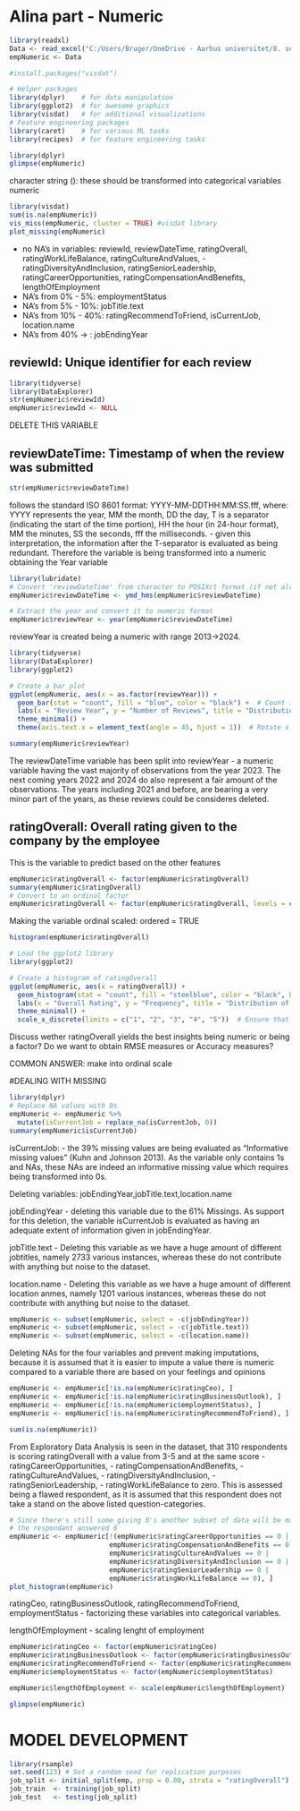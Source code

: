 
# Alina part - Numeric

```r
library(readxl)
Data <- read_excel("C:/Users/Bruger/OneDrive - Aarhus universitet/8. semester - BI/ML2 - Machine Learning 2/ML2EXAM/Data.xls")
empNumeric <- Data
```

```r
#install.packages("visdat")
```


```r
# Helper packages
library(dplyr)    # for data manipulation
library(ggplot2)  # for awesome graphics
library(visdat)   # for additional visualizations
# Feature engineering packages
library(caret)    # for various ML tasks
library(recipes)  # for feature engineering tasks
```


```r
library(dplyr)
glimpse(empNumeric)
```
character string (<chr>): these should be transformed into categorical variables
numeric <dbl>

```r
library(visdat)
sum(is.na(empNumeric))
vis_miss(empNumeric, cluster = TRUE) #visdat library
plot_missing(empNumeric)
```
- no NA's in variables: reviewId, reviewDateTime, ratingOverall, ratingWorkLifeBalance, ratingCultureAndValues, -	ratingDiversityAndInclusion, ratingSeniorLeadership, ratingCareerOpportunities, ratingCompensationAndBenefits, lengthOfEmployment
- NA's from 0% - 5%: employmentStatus
- NA's from 5% - 10%: jobTitle.text
- NA's from 10% - 40%: ratingRecommendToFriend, isCurrentJob, location.name
- NA's from 40% -> : jobEndingYear


## reviewId: Unique identifier for each review

```r
library(tidyverse)
library(DataExplorer)
str(empNumeric$reviewId)
empNumeric$reviewId <- NULL
```
DELETE THIS VARIABLE

## reviewDateTime: Timestamp of when the review was submitted

```r
str(empNumeric$reviewDateTime)
```
follows the standard ISO 8601 format: YYYY-MM-DDTHH:MM:SS.fff, where:
YYYY represents the year,
MM the month,
DD the day,
T is a separator (indicating the start of the time portion),
HH the hour (in 24-hour format),
MM the minutes,
SS the seconds,
fff the milliseconds.
- given this interpretation, the information after the T-separator is evaluated as being redundant. Therefore the variable is being transformed into a numeric obtaining the Year variable

```r
library(lubridate) 
# Convert 'reviewDateTime' from character to POSIXct format (if not already)
empNumeric$reviewDateTime <- ymd_hms(empNumeric$reviewDateTime)

# Extract the year and convert it to numeric format
empNumeric$reviewYear <- year(empNumeric$reviewDateTime)
```
reviewYear is created being a numeric with range 2013->2024.

```r
library(tidyverse)
library(DataExplorer)
library(ggplot2)

# Create a bar plot
ggplot(empNumeric, aes(x = as.factor(reviewYear))) +
  geom_bar(stat = "count", fill = "blue", color = "black") +  # Count is default, explicitly stating for clarity
  labs(x = "Review Year", y = "Number of Reviews", title = "Distribution of Reviews by Year") +
  theme_minimal() +
  theme(axis.text.x = element_text(angle = 45, hjust = 1))  # Rotate x labels for better visibility if needed

summary(empNumeric$reviewYear)

```
The reviewDateTime variable has been split into
reviewYear
- a numeric variable having the vast majority of observations from the year 2023. The next coming years 2022 and 2024 do also represent a fair amount of the observations. The years including 2021 and before, are bearing a very minor part of the years, as these reviews could be consideres deleted.


## ratingOverall: Overall rating given to the company by the employee
This is the variable to predict based on the other features

```r
empNumeric$ratingOverall <- factor(empNumeric$ratingOverall)
summary(empNumeric$ratingOverall)
# Convert to an ordinal factor
empNumeric$ratingOverall <- factor(empNumeric$ratingOverall, levels = c(1, 2, 3, 4, 5), ordered = TRUE)
```
Making the variable ordinal scaled: ordered = TRUE

```r
histogram(empNumeric$ratingOverall)

# Load the ggplot2 library
library(ggplot2)

# Create a histogram of ratingOverall
ggplot(empNumeric, aes(x = ratingOverall)) +
  geom_histogram(stat = "count", fill = "steelblue", color = "black", binwidth = 1) +
  labs(x = "Overall Rating", y = "Frequency", title = "Distribution of Overall Ratings") +
  theme_minimal() +
  scale_x_discrete(limits = c("1", "2", "3", "4", "5"))  # Ensure that all rating levels are shown even if some have 0 counts
```
Discuss wether ratingOverall yields the best insights being numeric or being a factor?
Do we want to obtain RMSE measures or Accuracy measures? 

COMMON ANSWER: make into ordinal scale

#DEALING WITH MISSING

```r
library(dplyr)
# Replace NA values with 0s
empNumeric <- empNumeric %>% 
  mutate(isCurrentJob = replace_na(isCurrentJob, 0))
summary(empNumeric$isCurrentJob)
```
isCurrentJob:
- the 39% missing values are being evaluated as "Informative missing values" (Kuhn and Johnson 2013). As the variable only contains 1s and NAs, these NAs are indeed an informative missing value which requires being transformed into 0s.


Deleting variables: jobEndingYear,jobTitle.text,location.name

jobEndingYear
- deleting this variable due to the 61% Missings. As support for this deletion, the variable isCurrentJob is evaluated as having an adequate extent of information given in jobEndingYear.

jobTitle.text
- Deleting this variable as we have a huge amount of different jobtitles, namely 2733 various instances, whereas these do not contribute with anything but noise to the dataset.

location.name
- Deleting this variable as we have a huge amount of different location anmes, namely 1201 various instances, whereas these do not contribute with anything but noise to the dataset.


```r
empNumeric <- subset(empNumeric, select = -c(jobEndingYear))
empNumeric <- subset(empNumeric, select = -c(jobTitle.text))
empNumeric <- subset(empNumeric, select = -c(location.name))
```

Deleting NAs for the four variables and prevent making imputations, because it is assumed that it is easier to impute a value there is numeric compared to a variable there are based on your feelings and opinions
```r
empNumeric <- empNumeric[!is.na(empNumeric$ratingCeo), ]
empNumeric <- empNumeric[!is.na(empNumeric$ratingBusinessOutlook), ]
empNumeric <- empNumeric[!is.na(empNumeric$employmentStatus), ]
empNumeric <- empNumeric[!is.na(empNumeric$ratingRecommendToFriend), ]

sum(is.na(empNumeric))
```

From Exploratory Data Analysis is seen in the dataset, that 310 respondents is scoring ratingOverall with a value from 3-5 and at the same score 
- ratingCareerOpportunities,
- ratingCompensationAndBenefits,
- ratingCultureAndValues,
- ratingDiversityAndInclusion,
- ratingSeniorLeadership,
- ratingWorkLifeBalance
to zero. This is assessed being a flawed respondent, as it is assumed that this respondent does not take a stand on the above listed question-categories.
```r
# Since there's still some giving 0's another subset of data will be made, deleting all the rows where 
# the respondant answered 0
empNumeric <- empNumeric[!(empNumeric$ratingCareerOpportunities == 0 |
                         empNumeric$ratingCompensationAndBenefits == 0 |
                         empNumeric$ratingCultureAndValues == 0 |
                         empNumeric$ratingDiversityAndInclusion == 0 |
                         empNumeric$ratingSeniorLeadership == 0 |
                         empNumeric$ratingWorkLifeBalance == 0), ]
plot_histogram(empNumeric)
```

ratingCeo, ratingBusinessOutlook, ratingRecommendToFriend, employmentStatus
- factorizing these variables into categorical variables.

lengthOfEmployment
- scaling lenght of employment
```r
empNumeric$ratingCeo <- factor(empNumeric$ratingCeo)
empNumeric$ratingBusinessOutlook <- factor(empNumeric$ratingBusinessOutlook)
empNumeric$ratingRecommendToFriend <- factor(empNumeric$ratingRecommendToFriend)
empNumeric$employmentStatus <- factor(empNumeric$employmentStatus)

empNumeric$lengthOfEmployment <- scale(empNumeric$lengthOfEmployment)

glimpse(empNumeric)
```

# MODEL DEVELOPMENT

```r
library(rsample)
set.seed(123) # Set a random seed for replication purposes
job_split <- initial_split(emp, prop = 0.80, strata = "ratingOverall")
job_train  <- training(job_split)
job_test   <- testing(job_split)
```